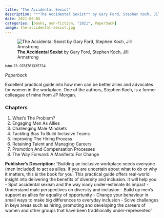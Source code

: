 ```yaml
---
title: "The Accidental Sexist"
description: "**The Accidental Sexist** by Gary Ford, Stephen Koch, Jill Armstrong"
date: 2021-06-03
categories: [books, non-fiction, "2021", Paperback]
image: the-accidental-sexist.jpg
---
```

![**The Accidental Sexist** by Gary Ford, Stephen Koch, Jill Armstrong](the-accidental-sexist.jpg){fig-align="left"}

<sup>isbn-13: 9781781335734</sup>

*Paperback*

Excellent practical guide into how men can be better allies and advocates for
women in the workplace. One of the authors, Stephen Koch, is a former colleague
of mine from JP Morgan.

### Chapters

1. What's The Problem?
2. Engaging Men As Allies
3. Challenging Male Mindsets
4. Tackling Bias To Build Inclusive Teams
5. Improving The Hiring Process
6. Retaining Talent and Managing Careers
7. Promotion And Compensation Processes
8. The Way Forward: A Manifesto For Change  


**Publisher's Description:**
"Building an inclusive workplace needs everyone (men included) to act as
allies. If you are uncertain about what to do or why it matters, this is
the book for you. This practical guide offers real-world insight into
delivering the benefits of diversity and inclusion. It will help you: -
Spot accidental sexism and the way many under-estimate its impact -
Understand male perspectives on diversity and inclusion - Build up men's
support as allies for equality of opportunity - Change your behaviour in
small ways to make big differences to everyday inclusion - Solve challenges
in keys areas such as hiring, promoting and developing the careers of women
and other groups that have been traditionally under-represented"